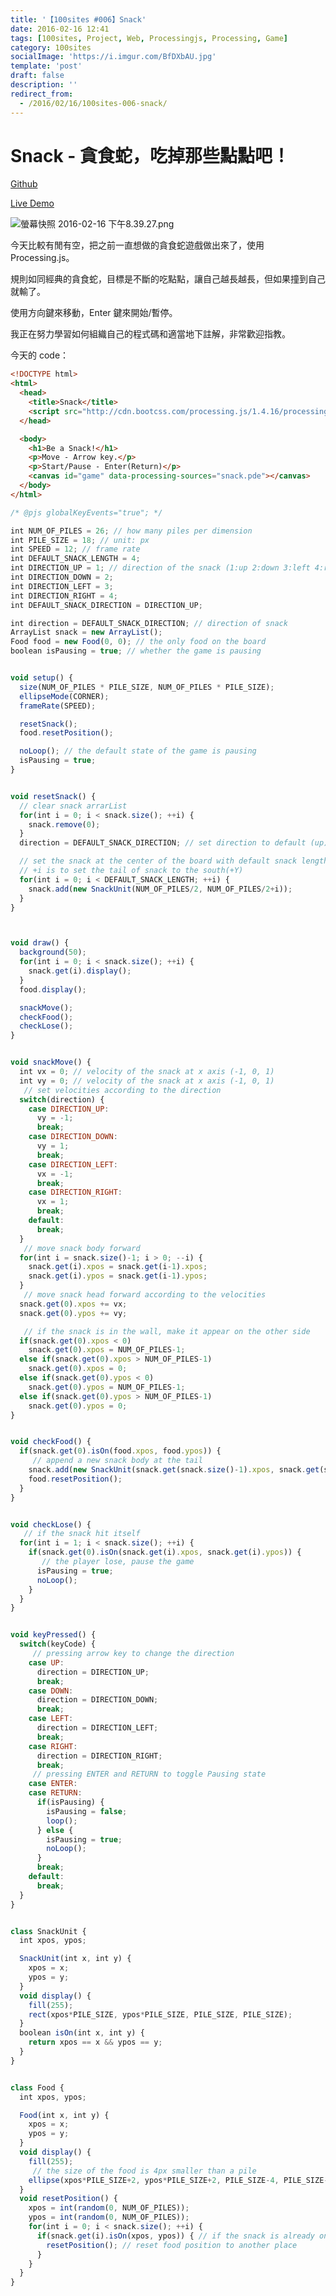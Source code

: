 ```yaml
---
title: '【100sites #006】Snack'
date: 2016-02-16 12:41
tags: [100sites, Project, Web, Processingjs, Processing, Game]
category: 100sites
socialImage: 'https://i.imgur.com/BfDXbAU.jpg'
template: 'post'
draft: false
description: ''
redirect_from:
  - /2016/02/16/100sites-006-snack/
---
```


# Snack - 貪食蛇，吃掉那些點點吧！

[Github](https://github.com/Kamigami55/100sites/tree/gh-pages/006_Snack)

[Live Demo](http://kamigami55.github.io/100sites/006_Snack/)

![螢幕快照 2016-02-16 下午8.39.27.png](https://i.imgur.com/BfDXbAU.jpg)

今天比較有閒有空，把之前一直想做的貪食蛇遊戲做出來了，使用 Processing.js。

規則如同經典的貪食蛇，目標是不斷的吃點點，讓自己越長越長，但如果撞到自己就輸了。

使用方向鍵來移動，Enter 鍵來開始/暫停。

我正在努力學習如何組織自己的程式碼和適當地下註解，非常歡迎指教。

今天的 code：

```html index.html
<!DOCTYPE html>
<html>
  <head>
    <title>Snack</title>
    <script src="http://cdn.bootcss.com/processing.js/1.4.16/processing.min.js"></script>
  </head>

  <body>
    <h1>Be a Snack!</h1>
    <p>Move - Arrow key.</p>
    <p>Start/Pause - Enter(Return)</p>
    <canvas id="game" data-processing-sources="snack.pde"></canvas>
  </body>
</html>
```

```javascript snack.pde
/* @pjs globalKeyEvents="true"; */

int NUM_OF_PILES = 26; // how many piles per dimension
int PILE_SIZE = 18; // unit: px
int SPEED = 12; // frame rate
int DEFAULT_SNACK_LENGTH = 4;
int DIRECTION_UP = 1; // direction of the snack (1:up 2:down 3:left 4:right)
int DIRECTION_DOWN = 2;
int DIRECTION_LEFT = 3;
int DIRECTION_RIGHT = 4;
int DEFAULT_SNACK_DIRECTION = DIRECTION_UP;

int direction = DEFAULT_SNACK_DIRECTION; // direction of snack
ArrayList snack = new ArrayList();
Food food = new Food(0, 0); // the only food on the board
boolean isPausing = true; // whether the game is pausing


void setup() {
  size(NUM_OF_PILES * PILE_SIZE, NUM_OF_PILES * PILE_SIZE);
  ellipseMode(CORNER);
  frameRate(SPEED);

  resetSnack();
  food.resetPosition();

  noLoop(); // the default state of the game is pausing
  isPausing = true;
}


void resetSnack() {
  // clear snack arrarList
  for(int i = 0; i < snack.size(); ++i) {
    snack.remove(0);
  }
  direction = DEFAULT_SNACK_DIRECTION; // set direction to default (up)

  // set the snack at the center of the board with default snack length
  // +i is to set the tail of snack to the south(+Y)
  for(int i = 0; i < DEFAULT_SNACK_LENGTH; ++i) {
    snack.add(new SnackUnit(NUM_OF_PILES/2, NUM_OF_PILES/2+i));
  }
}



void draw() {
  background(50);
  for(int i = 0; i < snack.size(); ++i) {
    snack.get(i).display();
  }
  food.display();

  snackMove();
  checkFood();
  checkLose();
}


void snackMove() {
  int vx = 0; // velocity of the snack at x axis (-1, 0, 1)
  int vy = 0; // velocity of the snack at x axis (-1, 0, 1)
   // set velocities according to the direction
  switch(direction) {
    case DIRECTION_UP:
      vy = -1;
      break;
    case DIRECTION_DOWN:
      vy = 1;
      break;
    case DIRECTION_LEFT:
      vx = -1;
      break;
    case DIRECTION_RIGHT:
      vx = 1;
      break;
    default:
      break;
  }
   // move snack body forward
  for(int i = snack.size()-1; i > 0; --i) {
    snack.get(i).xpos = snack.get(i-1).xpos;
    snack.get(i).ypos = snack.get(i-1).ypos;
  }
   // move snack head forward according to the velocities
  snack.get(0).xpos += vx;
  snack.get(0).ypos += vy;

   // if the snack is in the wall, make it appear on the other side
  if(snack.get(0).xpos < 0)
    snack.get(0).xpos = NUM_OF_PILES-1;
  else if(snack.get(0).xpos > NUM_OF_PILES-1)
    snack.get(0).xpos = 0;
  else if(snack.get(0).ypos < 0)
    snack.get(0).ypos = NUM_OF_PILES-1;
  else if(snack.get(0).ypos > NUM_OF_PILES-1)
    snack.get(0).ypos = 0;
}


void checkFood() {
  if(snack.get(0).isOn(food.xpos, food.ypos)) {
     // append a new snack body at the tail
    snack.add(new SnackUnit(snack.get(snack.size()-1).xpos, snack.get(snack.size()-1).ypos));
    food.resetPosition();
  }
}


void checkLose() {
   // if the snack hit itself
  for(int i = 1; i < snack.size(); ++i) {
    if(snack.get(0).isOn(snack.get(i).xpos, snack.get(i).ypos)) {
       // the player lose, pause the game
      isPausing = true;
      noLoop();
    }
  }
}


void keyPressed() {
  switch(keyCode) {
     // pressing arrow key to change the direction
    case UP:
      direction = DIRECTION_UP;
      break;
    case DOWN:
      direction = DIRECTION_DOWN;
      break;
    case LEFT:
      direction = DIRECTION_LEFT;
      break;
    case RIGHT:
      direction = DIRECTION_RIGHT;
      break;
     // pressing ENTER and RETURN to toggle Pausing state
    case ENTER:
    case RETURN:
      if(isPausing) {
        isPausing = false;
        loop();
      } else {
        isPausing = true;
        noLoop();
      }
      break;
    default:
      break;
  }
}


class SnackUnit {
  int xpos, ypos;

  SnackUnit(int x, int y) {
    xpos = x;
    ypos = y;
  }
  void display() {
    fill(255);
    rect(xpos*PILE_SIZE, ypos*PILE_SIZE, PILE_SIZE, PILE_SIZE);
  }
  boolean isOn(int x, int y) {
    return xpos == x && ypos == y;
  }
}


class Food {
  int xpos, ypos;

  Food(int x, int y) {
    xpos = x;
    ypos = y;
  }
  void display() {
    fill(255);
     // the size of the food is 4px smaller than a pile
    ellipse(xpos*PILE_SIZE+2, ypos*PILE_SIZE+2, PILE_SIZE-4, PILE_SIZE-4);
  }
  void resetPosition() {
    xpos = int(random(0, NUM_OF_PILES));
    ypos = int(random(0, NUM_OF_PILES));
    for(int i = 0; i < snack.size(); ++i) {
      if(snack.get(i).isOn(xpos, ypos)) { // if the snack is already on the position of the new food
        resetPosition(); // reset food position to another place
      }
    }
  }
}
```
